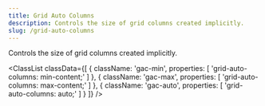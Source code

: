 ```yaml
---
title: Grid Auto Columns
description: Controls the size of grid columns created implicitly.
slug: /grid-auto-columns
---
```



Controls the size of grid columns created implicitly.

<ClassList
  classData={[
    {
        className: 'gac-min',
        properties: [
            'grid-auto-columns: min-content;'
        ]
    },
    {
        className: 'gac-max',
        properties: [
            'grid-auto-columns: max-content;'
        ]
    },
    {
        className: 'gac-auto',
        properties: [
            'grid-auto-columns: auto;'
        ]
    }
  ]}
/>